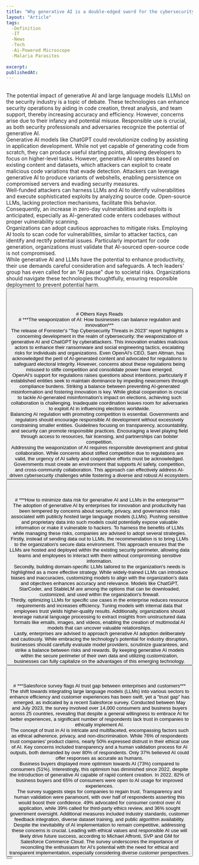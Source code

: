```yaml
---
title: "Why generative AI is a double-edged sword for the cybersecurity sector"
layout: "Article"
tags: 
  -Definition
  -IT
  -News
  -Tech
  -Ai-Powered Microscope 
  -Malaria Parasites
  
excerpt:
publishedAt:
---
```

<br/>
The potential impact of generative AI and large language models (LLMs) on the security industry is a topic of debate. These technologies can enhance security operations by aiding in code creation, threat analysis, and team support, thereby increasing accuracy and efficiency. However, concerns arise due to their infancy and potential misuse. Responsible use is crucial, as both security professionals and adversaries recognize the potential of generative AI.
<br/>
Generative AI models like ChatGPT could revolutionize coding by assisting in application development. While not yet capable of generating code from scratch, they can produce useful starting points, allowing developers to focus on higher-level tasks. However, generative AI operates based on existing content and datasets, which attackers can exploit to create malicious code variations that evade detection. Attackers can leverage generative AI to produce variants of webshells, enabling persistence on compromised servers and evading security measures.
<br/>
Well-funded attackers can harness LLMs and AI to identify vulnerabilities and execute sophisticated exploits by analyzing source code. Open-source LLMs, lacking protection mechanisms, facilitate this behavior. Consequently, an increase in zero-day vulnerabilities and exploits is anticipated, especially as AI-generated code enters codebases without proper vulnerability scanning.
<br/>
Organizations can adopt cautious approaches to mitigate risks. Employing AI tools to scan code for vulnerabilities, similar to attacker tactics, can identify and rectify potential issues. Particularly important for code generation, organizations must validate that AI-sourced open-source code is not compromised.
<br/>
While generative AI and LLMs have the potential to enhance productivity, their use demands careful consideration and safeguards. A tech leaders' group has even called for an "AI pause" due to societal risks. Organizations should navigate these technologies thoughtfully, ensuring responsible deployment to prevent potential harm.
<br/>
<Button
  address="https://venturebeat.com/security/why-generative-ai-is-a-double-edged-sword-for-the-cybersecurity-sector/"
  text="Source"
/>
<br/>
<br/>
<br/>
<br/>
# Others Keys Reads
<br/>
# ***The weaponization of AI: How businesses can balance regulation and innovation***
<br/>
<Image src="/us-economy-imf-meetings.jpg" alt="" width={700} height={650} />
<br />
The release of Forrester's "Top Cybersecurity Threats in 2023" report highlights a concerning development in the realm of cybersecurity: the weaponization of generative AI and ChatGPT by cyberattackers. This innovation enables malicious actors to enhance their ransomware and social engineering tactics, escalating risks for individuals and organizations. Even OpenAI's CEO, Sam Altman, has acknowledged the peril of AI-generated content and advocated for regulations to safeguard electoral integrity. However, concerns about these regulations being misused to stifle competition and consolidate power have emerged.
<br/>
OpenAI's support for regulations raises questions about intentions, particularly if established entities seek to maintain dominance by impeding newcomers through compliance burdens. Striking a balance between preventing AI-generated misinformation and fostering innovation is key. While global cooperation is crucial to tackle AI-generated misinformation's impact on elections, achieving such collaboration is challenging. Inadequate coordination leaves room for adversaries to exploit AI in influencing elections worldwide.
<br/>
Balancing AI regulation with promoting competition is essential. Governments and regulators should encourage responsible AI development without excessively constraining smaller entities. Guidelines focusing on transparency, accountability, and security can promote responsible practices. Encouraging a level playing field through access to resources, fair licensing, and partnerships can bolster competition.
<br/>
Addressing the weaponization of AI requires responsible development and global collaboration. While concerns about stifled competition due to regulations are valid, the urgency of AI safety and cooperative efforts must be acknowledged. Governments must create an environment that supports AI safety, competition, and cross-community collaboration. This approach can effectively address AI-driven cybersecurity challenges while fostering a diverse and robust AI ecosystem.
<br/>
<Button
  address="https://venturebeat.com/ai/weaponization-ai-balance-regulation-innovation/"
  text="Source"
/>
<br/>
<br/>
<br/>
# ***How to minimize data risk for generative AI and LLMs in the enterprise***
<br/>
The adoption of generative AI by enterprises for innovation and productivity has been tempered by concerns about security, privacy, and governance risks associated with publicly hosted large language models (LLMs). Pushing sensitive and proprietary data into such models could potentially expose valuable information or make it vulnerable to hackers. To harness the benefits of LLMs while managing these risks, companies are advised to adopt several strategies.
<br/>
Firstly, instead of sending data out to LLMs, the recommendation is to bring LLMs to the organization's secure data environment. This approach ensures that the LLMs are hosted and deployed within the existing security perimeter, allowing data teams and employees to interact with them without compromising sensitive information.
<br/>
Secondly, building domain-specific LLMs tailored to the organization's needs is highlighted as a more effective strategy. While widely-trained LLMs can introduce biases and inaccuracies, customizing models to align with the organization's data and objectives enhances accuracy and relevance. Models like ChatGPT, StarCoder, and StableLM are among the options that can be downloaded, customized, and used within the organization's firewall.
<br/>
Thirdly, optimizing LLMs for specific use cases in the enterprise reduces resource requirements and increases efficiency. Tuning models with internal data that employees trust yields higher-quality results. Additionally, organizations should leverage natural language processing to extract insights from unstructured data formats like emails, images, and videos, enabling the creation of multimodal AI models that can uncover valuable relationships.
<br/>
Lastly, enterprises are advised to approach generative AI adoption deliberately and cautiously. While embracing the technology's potential for industry disruption, businesses should carefully evaluate model providers, scrutinize guarantees, and strike a balance between risks and rewards. By keeping generative AI models within the secure perimeter of their own data and utilizing customization, businesses can fully capitalize on the advantages of this emerging technology.
<br/>
<Button
  address="https://venturebeat.com/ai/how-to-minimize-data-risk-for-generative-ai-and-llms-in-the-enterprise/"
  text="Source"
/>
<br/>
<br/>
<br/>
# ***Salesforce survey flags AI trust gap between enterprises and customers***
<br/>
The shift towards integrating large language models (LLMs) into various sectors to enhance efficiency and customer experiences has been swift, yet a "trust gap" has emerged, as indicated by a recent Salesforce survey. Conducted between May and July 2023, the survey involved over 14,000 consumers and business buyers across 25 countries, revealing that despite a general willingness to embrace AI for better experiences, a significant number of respondents lack trust in companies to ethically implement AI.
<br/>
The concept of trust in AI is intricate and multifaceted, encompassing factors such as ethical adherence, privacy, and non-discrimination. While 76% of respondents trust companies' product claims, nearly 50% expressed distrust in their ethical use of AI. Key concerns included transparency and a human validation process for AI outputs, both demanded by over 80% of respondents. Only 37% believed AI could offer responses as accurate as humans.
<br/>
Business buyers displayed more optimism towards AI (73%) compared to consumers (51%). Interestingly, this optimism has diminished since 2022, despite the introduction of generative AI capable of rapid content creation. In 2022, 82% of business buyers and 65% of consumers were open to AI usage for improved experiences.
<br/>
The survey suggests steps for companies to regain trust. Transparency and human validation were paramount, with over half of respondents asserting this would boost their confidence. 49% advocated for consumer control over AI application, while 39% called for third-party ethics review, and 36% sought government oversight. Additional measures included industry standards, customer feedback integration, diverse dataset training, and public algorithm availability.
<br/>
Despite the inevitability of AI implementation to remain competitive, addressing these concerns is crucial. Leading with ethical values and responsible AI use will likely drive future success, according to Michael Affronti, SVP and GM for Salesforce Commerce Cloud. The survey underscores the importance of reconciling the enthusiasm for AI's potential with the need for ethical and transparent implementation, especially considering diverse customer perspectives.
<br/>
<Button
  address="https://venturebeat.com/ai/salesforce-survey-flags-ai-trust-gap-between-enterprises-and-customers/"
  text="Source"
/>
